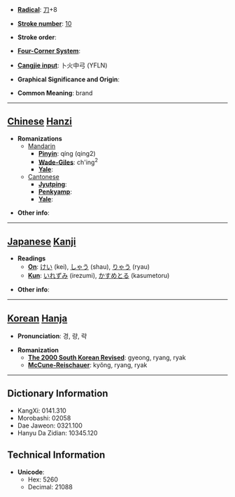 * '''[[Wiktionary:Chinese radical index| Radical]]''': [[Wiktionary:Chinese radical index 刀|刀]]+8

* '''[[Wiktionary:Chinese total strokes index|Stroke number]]''': [[Wiktionary:Chinese total strokes index 10|10]]

* '''Stroke order''': 

* '''[[Wiktionary:Chinese four corner index|Four-Corner System]]''': 

* '''[[Wiktionary:Chinese Cangjie index|Cangjie input]]''': 卜火中弓 (YFLN)

* '''Graphical Significance and Origin''': 

* '''Common Meaning''': brand

----

== [[Chinese]] [[Hanzi]] ==

* '''Romanizations'''
** [[Mandarin]]
*** '''[[Pinyin]]''': qíng (qing2)
*** '''[[Wade-Giles]]''': ch'ing<sup>2</sup>
*** '''[[Yale]]''': 
**[[Cantonese]]
***'''[[Jyutping]]''':
***'''[[Penkyamp]]''': 
***'''[[Yale]]''': 

* '''Other info''': 

----

== [[Japanese]] [[Kanji]] ==

* '''Readings'''
** '''[[On]]''': [[けい]] (kei), [[しゃう]] (shau), [[りゃう]] (ryau)
** '''[[Kun]]''': [[いれずみ]] (irezumi), [[かすめとる]] (kasumetoru)

* '''Other info''':  

----

== [[Korean]] [[Hanja]] ==

* '''Pronunciation''': 경, 량, 략

* '''Romanization'''
** '''[[The 2000 South Korean Revised Romanization|The 2000 South Korean Revised]]''': gyeong, ryang, ryak
** '''[[McCune-Reischauer]]''': kyŏng, ryang, ryak

----

== Dictionary Information ==

* KangXi: 0141.310
* Morobashi: 02058
* Dae Jaweon: 0321.100
* Hanyu Da Zidian: 10345.120

== Technical Information ==

* '''Unicode''':
** Hex: 5260
** Decimal: 21088